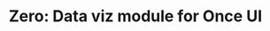 ---
title: "Zero: Data viz module for Once UI"
publishedAt: "2024-04-18"
summary: "Responsive, customizable data viz module for Figma (coming to Once UI for Next.js soon)."
images:
  - "/images/projects/zero/cover-01.jpg"
team:
  - name: "Lorant One"
    role: "Design Engineer"
    avatar: "/images/avatar.jpg"
    linkedIn: "https://www.linkedin.com/in/tothlorant/"
---